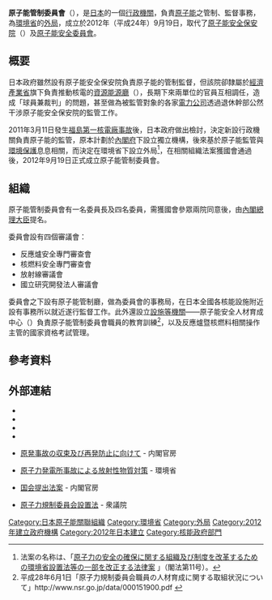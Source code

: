 '''原子能管制委員會'''（{{jpn|j=原子力規制委員会|hg=げんしりょくきせいいいんかい|rm=Genshiryoku Kisei Iinkai|f=y}}），是[[日本|日本]]的一個[[行政機關|行政機關]]，負責[[原子能|原子能]]之管制、監督事務，為[[環境省|環境省]]的[[外局|外局]]，成立於2012年（平成24年）9月19日，取代了[[原子能安全保安院|原子能安全保安院]]（{{lang|ja|原子力安全・保安院}}）及[[原子能安全委員會|原子能安全委員會]]。

==概要==
日本政府雖然設有原子能安全保安院負責原子能的管制監督，但該院卻隸屬於[[經濟產業省|經濟產業省]]旗下負責推動核電的[[資源能源廳|資源能源廳]]（{{lang|ja|資源エネルギー庁}}），長期下來兩單位的官員互相調任，造成「球員兼裁判」的問題，甚至做為被監管對象的各家[[電力公司|電力公司]]透過退休幹部公然干涉原子能安全保安院的監管工作。

2011年3月11日發生[[福島第一核電廠事故|福島第一核電廠事故]]後，日本政府做出檢討，決定新設行政機關負責原子能的監管，原本計劃於[[內閣府|內閣府]]下設立獨立機構，後來基於原子能監管與[[環境保護|環境保護]]息息相關，而決定在環境省下設立外局<ref name="houan">法案の名称は、「[http://www.shugiin.go.jp/itdb_gian.nsf/html/gian/honbun/houan/g18005011.htm 原子力の安全の確保に関する組織及び制度を改革するための環境省設置法等の一部を改正する法律案] {{Wayback|url=http://www.shugiin.go.jp/itdb_gian.nsf/html/gian/honbun/houan/g18005011.htm |date=20120420063018 }}」（閣法第11号）。</ref>，在相關組織法案獲國會通過後，2012年9月19日正式成立原子能管制委員會。

==組織==
原子能管制委員會有一名委員長及四名委員，需獲國會參眾兩院同意後，由[[內閣總理大臣|內閣總理大臣]]提名。

委員會設有四個審議會：
*反應爐安全專門審查會
*核燃料安全專門審查會
*放射線審議會
*國立研究開發法人審議會

委員會之下設有原子能管制廳，做為委員會的事務局，在日本全國各核能設施附近設有事務所以就近遂行監督工作。此外還設立[[設施等機關|設施等機關]]——原子能安全人材育成中心（{{lang|ja|原子力安全人材育成センター}}）負責原子能管制委員會職員的教育訓練<ref>平成28年6月1日「原子力規制委員会職員の人材育成に関する取組状況について」http://www.nsr.go.jp/data/000151900.pdf {{Wayback|url=http://www.nsr.go.jp/data/000151900.pdf |date=20160607192849 }}</ref>，以及反應爐暨核燃料相關操作主管的國家資格考試管理。

==參考資料==
{{reflist}}

== 外部連結 ==
* {{ja}}{{official|https://www.nsr.go.jp/index.html|原子力規制委員会}}
* {{ja}}{{Niconico頻道|nra|原子力規制委員会チャンネル}}
* {{ja}}{{youTube|user=nrajapan|原子力規制委員会Channel}}
* {{ja}}{{Twitter|gensiryokukisei|原子力規制委員会 / NRA,Japan}}
* {{ja}}[https://www.cas.go.jp/jp/genpatsujiko/index.html 原発事故の収束及び再発防止に向けて] {{Wayback|url=https://www.cas.go.jp/jp/genpatsujiko/index.html |date=20200824184204 }} - 内閣官房
* {{ja}}[http://www.env.go.jp/jishin/rmp.html 原子力発電所事故による放射性物質対策] {{Wayback|url=http://www.env.go.jp/jishin/rmp.html |date=20210211174759 }} - 環境省
* {{ja}}[https://www.cas.go.jp/jp/houan/index.html 国会提出法案] {{Wayback|url=https://www.cas.go.jp/jp/houan/index.html |date=20201113020652 }} - 内閣官房
* {{ja}}[http://www.shugiin.go.jp/internet/itdb_gian.nsf/html/gian/honbun/houan/g18001019.htm 原子力規制委員会設置法] {{Wayback|url=http://www.shugiin.go.jp/internet/itdb_gian.nsf/html/gian/honbun/houan/g18001019.htm |date=20200717125142 }} - 衆議院

{{日本原子能產業}}
{{Authority control}}

[[Category:日本原子能關聯組織|Category:日本原子能關聯組織]]
[[Category:環境省|Category:環境省]]
[[Category:外局|Category:外局]]
[[Category:2012年建立政府機構|Category:2012年建立政府機構]]
[[Category:2012年日本建立|Category:2012年日本建立]]
[[Category:核能政府部門|Category:核能政府部門]]